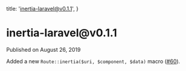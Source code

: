 
  title: 'inertia-laravel@v0.1.1',
}

<h1>inertia-laravel@v0.1.1</h1>

<div className="-mt-8 mb-12 text-base font-medium text-gray-600">Published on August 26, 2019</div>

Added a new `Route::inertia($uri, $component, $data)` macro ([#60](https://github.com/inertiajs/inertia-laravel/pull/60)).
